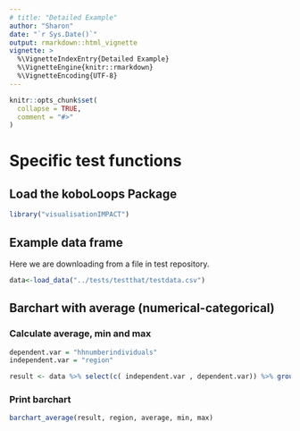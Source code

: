 ```yaml
---
# title: "Detailed Example"
author: "Sharon"
date: "`r Sys.Date()`"
output: rmarkdown::html_vignette
vignette: >
  %\VignetteIndexEntry{Detailed Example}
  %\VignetteEngine{knitr::rmarkdown}
  %\VignetteEncoding{UTF-8}
---
```


```r
knitr::opts_chunk$set(
  collapse = TRUE,
  comment = "#>"
)
```


# Specific test functions


## Load the koboLoops Package

```r
library("visualisationIMPACT")
```

## Example data frame
Here we are downloading from a file in test repository. 


```r
data<-load_data("../tests/testthat/testdata.csv")

```

## Barchart with average (numerical-categorical)

### Calculate average, min and max
```r

dependent.var = "hhnumberindividuals"
independent.var = "region" 

result <- data %>% select(c( independent.var , dependent.var)) %>% group_by_(independent.var) %>% summarise_all(c(average=mean,min=min,max=max))

```


### Print barchart


```r
barchart_average(result, region, average, min, max)

```